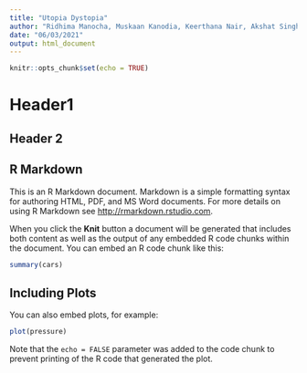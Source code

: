 ```yaml
---
title: "Utopia Dystopia"
author: "Ridhima Manocha, Muskaan Kanodia, Keerthana Nair, Akshat Singh"
date: "06/03/2021"
output: html_document
---
```


```r
knitr::opts_chunk$set(echo = TRUE)
```

# Header1
## Header 2


## R Markdown

This is an R Markdown document. Markdown is a simple formatting syntax for authoring HTML, PDF, and MS Word documents. For more details on using R Markdown see <http://rmarkdown.rstudio.com>.

When you click the **Knit** button a document will be generated that includes both content as well as the output of any embedded R code chunks within the document. You can embed an R code chunk like this:

```r
summary(cars)
```

## Including Plots

You can also embed plots, for example:

```r
plot(pressure)
```

Note that the `echo = FALSE` parameter was added to the code chunk to prevent printing of the R code that generated the plot.
